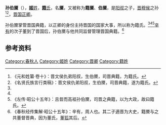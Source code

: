 {{Infobox 先秦人物
|名称= 孙伯黡
|图像=
|图说=
|姓=[[姬姓|姬]]
|氏=[[籍氏|籍]]
|名=黡
|字=
|别名=
|别字=
|谥号=
|时代=春秋时期
|国家=
|身份=晋国正卿
|出生=
|逝世=
|在位=
|父=阳叔
|母=
|正妻=
|妾=
|子女=[[司空颉|司空颉]]
|太子=
}}
'''孙伯黡'''（{{bd|？||？||}}），[[姬姓|'''姬'''姓]]，[[籍氏|'''籍'''氏]]，名'''黡'''，又被称为'''籍黡'''、'''伯黡'''，是[[阳叔|阳叔]]之子，[[晋穆侯|晋穆侯]]之孙<ref name=autogenerated1>《元和姓纂·卷十》：晋文侯仇弟阳叔，生伯黡，司晋典籍，为籍氏。</ref><ref name=autogenerated2>《名贤氏族言行类稿》：晋文侯仇弟阳叔，生伯黡，司晋典籍，遂为籍氏。</ref>，[[晋国|晋国]][[正卿|正卿]]。

孙伯黡掌管晋国典籍，以正卿的身份主持晋国的国家大事，所以称为籍氏。<ref name=autogenerated1 /><ref name=autogenerated2 /><ref>《左传·昭公十五年》：且昔而高祖孙伯黡，司晋之典籍，以为大政，故曰籍氏。</ref>[[辛有|辛有]]的次子董到了晋国后，孙伯黡与他共同监督管理晋国典籍。<ref>《春秋经传集解·昭公十五年》：辛有，周人也。其二子適晋为大史，籍黡与之共董督晋典，因为董氏，[[董狐|董狐]]其后。</ref> 

== 参考资料 ==
{{reflist}}

[[Category:春秋人|Category:春秋人]]
[[Category:姬姓|Category:姬姓]]
[[Category:晋卿|Category:晋卿]]
[[Category:籍姓|Category:籍姓]]